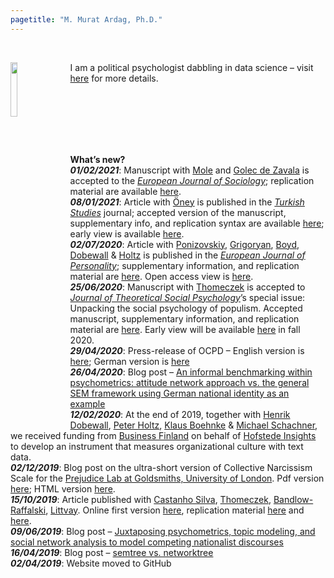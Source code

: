 ```yaml
---
pagetitle: "M. Murat Ardag, Ph.D."
---
```

<br />

<img src="ws_img/mma_c_gp.jpg" style="width:15%; margin-right: 20px" align="left">

I am a political psychologist dabbling in data science -- visit [here](about.html) for more details.

<br />
<br />
<br />
<br />
<br />

__What's new?__
<br/> ***01/02/2021***: Manuscript with [Mole](https://www.ucl.ac.uk/ssees/people/richard-mole){target="_blank"} and [Golec de Zavala](https://www.gold.ac.uk/psychology/staff/golec-de-zavala-agnieszka/){target="_blank"} is accepted to the [*European Journal of Sociology*](https://www.cambridge.org/core/journals/european-journal-of-sociology-archives-europeennes-de-sociologie){target="_blank"}; replication material are available [here](https://osf.io/p5xjy/){target="_blank"}.
<br/> ***08/01/2021***: Article with [Öney](https://uol.de/en/socialsciences/ccp/dr-berna-oeney){target="_blank"} is published in the [*Turkish Studies*](https://www.tandfonline.com/toc/ftur20/current){target="_blank"} journal; accepted version of the manuscript, supplementary info, and replication syntax are available [here](https://osf.io/fg35n/){target="_blank"}; early view is available [here](https://doi.org/10.1080/14683849.2021.1894137){target="_blank"}.
<br/> ***02/07/2020***: Article with [Ponizovskiy](https://www.bigsss-bremen.de/people/phd-fellows/vladimir-ponizovskiy){target="_blank"}, [Grigoryan](http://www.soc.psy.rub.de/team/grigoryan.html.en){target="_blank"}, [Boyd](https://www.ryanboyd.io/){target="_blank"}, [Dobewall](https://www.oulu.fi/university/researcher/henrik-dobewall){target="_blank"} & [Holtz](https://www.iwm-tuebingen.de/www/en/personen/ma.html?uid=pholtz){target="_blank"} is published in the [*European Journal of Personality*](https://onlinelibrary.wiley.com/journal/10990984){target="_blank"}; supplementary information, and replication material are [here](https://osf.io/vt8nf/){target="_blank"}. Open access view is [here](https://doi.org/10.1002/per.2294){target="_blank"}.
<br/> ***25/06/2020***: Manuscript with [Thomeczek](https://jpthomeczek.de){target="_blank"} is accepted to [*Journal of Theoretical Social Psychology*](https://onlinelibrary.wiley.com/journal/24750387){target="_blank"}'s special issue: Unpacking the social psychology of populism. Accepted manuscript, supplementary information, and replication material are [here](https://osf.io/v95ut/){target="_blank"}. Early view will be available [here](https://doi.org/10.1002/jts5.70){target="_blank"} in fall 2020.
<br/> ***29/04/2020***: Press-release of OCPD -- English version is [here](https://www.jacobs-university.de/news/measuring-organizational-culture-through-text-analysis-step-towards-future){target="_blank"}; German version is [here](https://www.jacobs-university.de/news/neue-methode-zur-erfassung-der-unternehmenskultur-ein-schritt-die-zukunft){target="_blank"}
<br/> ***26/04/2020***: Blog post -- [An informal benchmarking within psychometrics: attitude network approach vs. the general SEM framework using German national identity as an example](blog_2020_04_26.html)
<br/> ***12/02/2020***: At the end of 2019, together with [Henrik Dobewall](https://www.oulu.fi/university/researcher/henrik-dobewall){target="_blank"}, [Peter Holtz](https://www.iwm-tuebingen.de/www/en/personen/ma.html?uid=pholtz){target="_blank"}, [Klaus Boehnke](https://www.jacobs-university.de/directory/kboehnke){target="_blank"} & [Michael Schachner](https://fi.linkedin.com/in/michaelschachner){target="_blank"}, we received funding from [Business Finland](https://www.businessfinland.fi/en/){target="_blank"} on behalf of [Hofstede Insights](https://www.hofstede-insights.com/){target="_blank"} to develop an instrument that measures organizational culture with text data.
<br/> ***02/12/2019***: Blog post on the ultra-short version of Collective Narcissism Scale for the [Prejudice Lab at Goldsmiths, University of London](https://collectivenarcissism.com/){target="_blank"}. Pdf version [here](https://collectivenarcissism.com/blog/3item_cns){target="_blank"}; HTML version [here](PODETR_IRT_data.RData.html).
<br/> ***15/10/2019***: Article published with [Castanho Silva](https://bcastanho.github.io/){target="_blank"}, [Thomeczek](https://jpthomeczek.de){target="_blank"}, [Bandlow-Raffalski](https://www.bigsss-bremen.de/people/inhouse-faculty/dr-steffen-bandlow-raffalski){target="_blank"}, [Littvay](http://levente.littvay.hu/){target="_blank"}. Online first version [here](https://www.tandfonline.com/doi/full/10.1080/00344893.2019.1661870){target="_blank"}, replication material [here](https://osf.io/g8d53/){target="_blank"} and [here](Ardagetal2019RepresentationRepMat.html).
<br/> ***09/06/2019***: Blog post -- [Juxtaposing psychometrics, topic modeling, and social network analysis to model competing nationalist discourses](blog_2019_06_09.html)
<br/> ***16/04/2019***: Blog post -- [semtree vs. networktree](blog_2019_04_16.html)
<br/> ***02/04/2019***: Website moved to GitHub